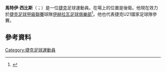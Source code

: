 '''馬特伊·西比斯'''（{{lang-cz|Matěj Hybš}}；{{bd|1990年|1月3日}}）是一位[[捷克|捷克]]足球運動員。在場上的位置是後衛。他現在效力於[[捷克足球甲級聯賽|捷克足球甲級聯賽]]球隊[[伊赫拉瓦足球俱樂部|伊赫拉瓦足球俱樂部]]<ref>{{cite web|url=http://sport.aktualne.cz/spartansky-obrance-hybs-bude-rok-hostovat-v-jihlave/r~4cbc8f882f6511e49cb2002590604f2e/|title=Sparťanský obránce Hybš bude rok hostovat v Jihlavě|date=29 August 2014|publisher=Aktuálně.cz|language=cs|accessdate=29 August 2014|archive-date=2016-03-04|archive-url=https://web.archive.org/web/20160304034805/http://sport.aktualne.cz/spartansky-obrance-hybs-bude-rok-hostovat-v-jihlave/r~4cbc8f882f6511e49cb2002590604f2e/|dead-url=no}}</ref>。他也代表捷克U21國家足球隊參賽。
==參考資料==
{{Reflist}}

{{DEFAULTSORT: Hybš, Matěj}}
[[Category:捷克足球運動員|Category:捷克足球運動員]]